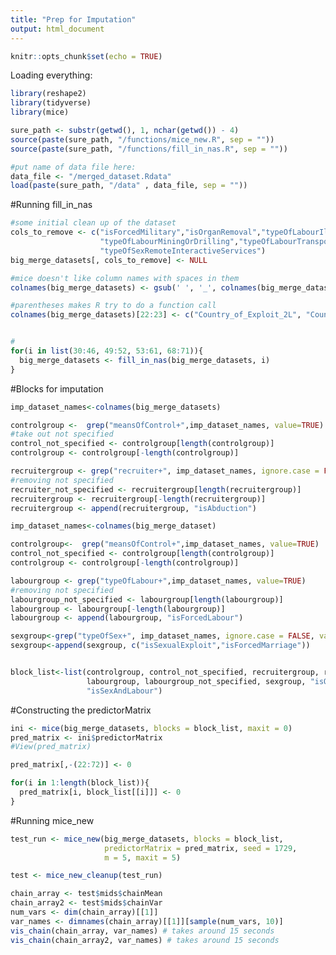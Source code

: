 ```yaml
---
title: "Prep for Imputation"
output: html_document
---
```


```r
knitr::opts_chunk$set(echo = TRUE)
```







Loading everything:
```r
library(reshape2)
library(tidyverse)
library(mice)

sure_path <- substr(getwd(), 1, nchar(getwd()) - 4)
source(paste(sure_path, "/functions/mice_new.R", sep = ""))
source(paste(sure_path, "/functions/fill_in_nas.R", sep = ""))

#put name of data file here:
data_file <- "/merged_dataset.Rdata"
load(paste(sure_path, "/data" , data_file, sep = ""))
```


#Running fill_in_nas

```r
#some initial clean up of the dataset
cols_to_remove <- c("isForcedMilitary","isOrganRemoval","typeOfLabourIllicitActivities",
                    "typeOfLabourMiningOrDrilling","typeOfLabourTransportation",
                    "typeOfSexRemoteInteractiveServices")
big_merge_datasets[, cols_to_remove] <- NULL

#mice doesn't like column names with spaces in them
colnames(big_merge_datasets) <- gsub(' ', '_', colnames(big_merge_datasets))

#parentheses makes R try to do a function call
colnames(big_merge_datasets)[22:23] <- c("Country_of_Exploit_2L", "Country_of_Citizenship_2L")


#
for(i in list(30:46, 49:52, 53:61, 68:71)){
  big_merge_datasets <- fill_in_nas(big_merge_datasets, i)
}
```


#Blocks for imputation
```r
imp_dataset_names<-colnames(big_merge_datasets)

controlgroup <-  grep("meansOfControl+",imp_dataset_names, value=TRUE)
#take out not specified
control_not_specified <- controlgroup[length(controlgroup)]
controlgroup <- controlgroup[-length(controlgroup)]

recruitergroup <- grep("recruiter+", imp_dataset_names, ignore.case = FALSE, value=TRUE)
#removing not specified
recruiter_not_specified <- recruitergroup[length(recruitergroup)]
recruitergroup <- recruitergroup[-length(recruitergroup)]
recruitergroup <- append(recruitergroup, "isAbduction")

imp_dataset_names<-colnames(big_merge_dataset)

controlgroup<-  grep("meansOfControl+",imp_dataset_names, value=TRUE)
control_not_specified <- controlgroup[length(controlgroup)]
controlgroup <- controlgroup[-length(controlgroup)]

labourgroup <- grep("typeOfLabour+",imp_dataset_names, value=TRUE)
#removing not specified 
labourgroup_not_specified <- labourgroup[length(labourgroup)]
labourgroup <- labourgroup[-length(labourgroup)]
labourgroup <- append(labourgroup, "isForcedLabour")

sexgroup<-grep("typeOfSex+", imp_dataset_names, ignore.case = FALSE, value=TRUE)
sexgroup<-append(sexgroup, c("isSexualExploit","isForcedMarriage"))


block_list<-list(controlgroup, control_not_specified, recruitergroup, recruiter_not_specified,
                 labourgroup, labourgroup_not_specified, sexgroup, "isOtherExploit",
                 "isSexAndLabour")
```


#Constructing the predictorMatrix
```r
ini <- mice(big_merge_datasets, blocks = block_list, maxit = 0)
pred_matrix <- ini$predictorMatrix
#View(pred_matrix)

pred_matrix[,-(22:72)] <- 0

for(i in 1:length(block_list)){
  pred_matrix[i, block_list[[i]]] <- 0
}
```

#Running mice_new
```r
test_run <- mice_new(big_merge_datasets, blocks = block_list, 
                     predictorMatrix = pred_matrix, seed = 1729,
                     m = 5, maxit = 5)

test <- mice_new_cleanup(test_run)

chain_array <- test$mids$chainMean
chain_array2 <- test$mids$chainVar
num_vars <- dim(chain_array)[[1]]
var_names <- dimnames(chain_array)[[1]][sample(num_vars, 10)]
vis_chain(chain_array, var_names) # takes around 15 seconds
vis_chain(chain_array2, var_names) # takes around 15 seconds



```


